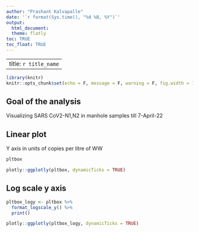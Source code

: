 ```yaml
---
author: "Prashant Kalvapalle"
date: '`r format(Sys.time(), "%d %B, %Y")`'
output: 
  html_document:
  theme: flatly
toc: TRUE
toc_float: TRUE
---
```

  
  ---
  title: `r title_name`
---
  
  ```r
library(knitr)
knitr::opts_chunk$set(echo = F, message = F, warning = F, fig.width = 12, fig.height = 4)

```

## Goal of the analysis

Visualizing SARS CoV2-N1,N2 in manhole samples till 7-April-22

## Linear plot 

Y axis in units of copies per litre of WW

```r

pltbox

plotly::ggplotly(pltbox, dynamicTicks = TRUE)

```


## Log scale y axis

```r

pltbox_logy <- pltbox %>% 
  format_logscale_y() %>% 
  print()

plotly::ggplotly(pltbox_logy, dynamicTicks = TRUE)

```

